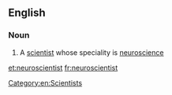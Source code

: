==English==

===Noun===
{{wikipedia}}
{{en-noun}}

# A [[scientist]] whose speciality is [[neuroscience]]

[[Category:en:Scientists]]

[[et:neuroscientist]]
[[fr:neuroscientist]]